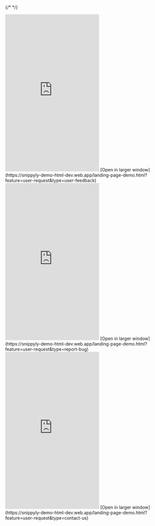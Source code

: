 
{/* <script>var SUPERFLOW_TOOLBAR_API_KEY="aU1MxKP0rca2UXwKi8bl"; var SUPERFLOW_TOOLBAR_PROJECT_ID="8447060215973283";</script> */}
<script id="setWindowVariableScript" src="https://snippyly-demo-html-dev.web.app/set-window-variable.js?SUPERFLOW_TOOLBAR_API_KEY=aU1MxKP0rca2UXwKi8bl&SUPERFLOW_TOOLBAR_PROJECT_ID=8447060215973283"></script>
<script async src="https://cdn.jsdelivr.net/npm/@usesuperflow/toolbar/superflow.min.js"></script>

<Tabs>
  <Tab title="Feedback">
  <Frame>
    <iframe
      src="https://snippyly-demo-html-dev.web.app/landing-page-demo.html?feature=user-request&type=user-feedback"
      scrolling="no"
      frameborder="0"
      height="500px"
      class="w-full"
    ></iframe>
    </Frame>
    [Open in larger window](https://snippyly-demo-html-dev.web.app/landing-page-demo.html?feature=user-request&type=user-feedback)

  </Tab>
  <Tab title="Report Bug">
  <Frame>
    <iframe
      src="https://snippyly-demo-html-dev.web.app/landing-page-demo.html?feature=user-request&type=report-bug"
      scrolling="no"
      frameborder="0"
      height="500px"
      class="w-full"
    ></iframe>
    </Frame>
    [Open in larger window](https://snippyly-demo-html-dev.web.app/landing-page-demo.html?feature=user-request&type=report-bug)

  </Tab>
  <Tab title="Contact Us">
  <Frame>
    <iframe
      src="https://snippyly-demo-html-dev.web.app/landing-page-demo.html?feature=user-request&type=contact-us"
      scrolling="no"
      frameborder="0"
      height="500px"
      class="w-full"
    ></iframe>
    </Frame>
    [Open in larger window](https://snippyly-demo-html-dev.web.app/landing-page-demo.html?feature=user-request&type=contact-us)
  </Tab>
</Tabs>
